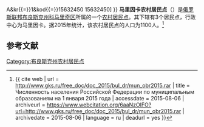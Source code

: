 {{Infobox Settlement
| official_name = 马里因卡农村居民点
| native_name = Марьинское сельское поселение
| settlement_type = [[农村居民点|农村居民点]]
| subdivision_type = [[国家|国家]]
| subdivision_type1 = [[州_(俄罗斯)|州]]
| subdivision_type2 = [[区_(苏联)|区]]
| subdivision_name = {{RUS}}
| subdivision_name1 = [[布良斯克州|布良斯克州]]
| subdivision_name2 = [[科马里奇区|科马里奇区]]
| seat_type = 行政中心
| seat = 马里因卡
| population_as_of=2015
| population_footnotes = <ref name=stat />
| population_total = 1100
| coordinates_display = inline,title
| latd =  | latm =  | lats =  | latNS = N
| longd =  | longm =  | longs =  | longEW = E
| timezone = [[莫斯科时间|MSK]]
| utc_offset = +3
| blank_name = [[俄罗斯市政土地区划代码|OKTMO编码]]
| blank_info = [http://classif.spb.ru/classificators/view/tma.php?st{{=}}A&kr{{=}}1&kod{{=}}15632450 15632450]
}}
'''马里因卡农村居民点'''（{{lang-ru|Марьинское сельское поселение}}）是[[俄罗斯联邦|俄罗斯联邦]][[布良斯克州|布良斯克州]][[科马里奇区|科马里奇区]]所属的一个[[农村居民点|农村居民点]]。其下辖有3个居民点，行政中心为马里因卡。据2015年统计，该农村居民点的人口为1100人。<ref name=stat>{{ cite web | url = http://www.gks.ru/free_doc/doc_2015/bul_dr/mun_obr2015.rar | title = Численность населения Российской Федерации по муниципальным образованиям на 1 января 2015 года | accessdate = 2015-08-06 | archiveurl = https://www.webcitation.org/6aaNzOlFO?url=http://www.gks.ru/free_doc/doc_2015/bul_dr/mun_obr2015.rar | archivedate = 2015-08-06 | language = ru | deadurl = yes }}</ref>

== 参考文献 ==
{{reflist}}

{{Russia-stub}}

[[Category:布良斯克州农村居民点|Category:布良斯克州农村居民点]]
